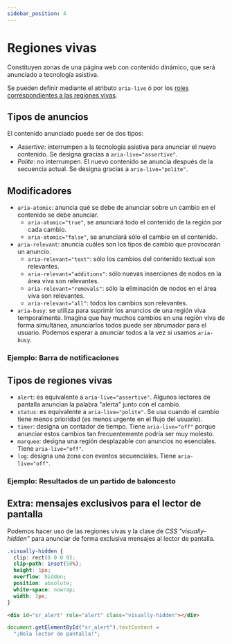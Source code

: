 ```yaml
---
sidebar_position: 4
---
```


# Regiones vivas
Constituyen zonas de una página web con contenido dinámico, que será anunciado a tecnología asistiva.

Se pueden definir mediante el atributo <code>aria-live</code> ó por los [roles correspondientes a las regiones vivas](../roles/live-region.md).

## Tipos de anuncios
El contenido anunciado puede ser de dos tipos:
- *Assertive*: interrumpen a la tecnología asistiva para anunciar el nuevo contenido. Se designa gracias a <code>aria-live="assertive"</code>.
- *Polite*: no interrumpen. El nuevo contenido se anuncia después de la secuencia actual. Se designa gracias a <code>aria-live="polite"</code>.

## Modificadores
- <code>aria-atomic</code>: anuncia qué se debe de anunciar sobre un cambio en el contenido se debe anunciar. 
    - <code>aria-atomic="true"</code>, se anunciará todo el contenido de la región por cada cambio. 
    - <code>aria-atomic="false"</code>, se anunciará sólo el cambio en el contenido.
- <code>aria-relevant</code>: anuncia cuáles son los tipos de cambio que provocarán un anuncio.
    - <code>aria-relevant="text"</code>: sólo los cambios del contenido textual son relevantes.
    - <code>aria-relevant="additions"</code>: sólo nuevas inserciones de nodos en la área viva son relevantes.
    - <code>aria-relevant="removals"</code>: sólo la eliminación de nodos en el área viva son relevantes.
    - <code>aria-relevant="all"</code>: todos los cambios son relevantes.
- <code>aria-busy</code>: se utiliza para suprimir los anuncios de una región viva temporalmente. Imagina que hay muchos
cambios en una región viva de forma simultánea, anunciarlos todos puede ser abrumador para el usuario. Podemos esperar a anunciar todos
a la vez si usamos <code>aria-busy</code>.

### Ejemplo: Barra de notificaciones

<PushNotifications />

## Tipos de regiones vivas
- <code>alert</code>: es equivalente a <code>aria-live="assertive"</code>. Algunos lectores de pantalla anuncian la palabra "alerta" junto con el cambio.
- <code>status</code>: es equivalente a <code>aria-live="polite"</code>. Se usa cuando el cambio tiene menos prioridad (es menos urgente en el flujo del usuario).
- <code>timer</code>: designa un contador de tiempo. Tiene <code>aria-live="off"</code> porque anunciar estos cambios tan frecuentemente podría ser muy molesto.
- <code>marquee</code>: designa una región desplazable con anuncios no esenciales. Tiene <code>aria-live="off"</code>.
- <code>log</code>: designa una zona con eventos secuenciales. Tiene <code>aria-live="off"</code>.

### Ejemplo: Resultados de un partido de baloncesto

<BasketResults />

## Extra: mensajes exclusivos para el lector de pantalla
Podemos hacer uso de las regiones vivas y la clase de *CSS* *"visually-hidden"* para 
anunciar de forma exclusiva mensajes al lector de pantalla.


```CSS
.visually-hidden {
  clip: rect(0 0 0 0);
  clip-path: inset(50%);
  height: 1px;
  overflow: hidden;
  position: absolute;
  white-space: nowrap;
  width: 1px;
}
```
```html
<div id="sr_alert" role="alert" class="visually-hidden"></div>
```
```js
document.getElementById("sr_alert").textContent =
  "¡Hola lector de pantalla!";
```


<DynamicContent />

